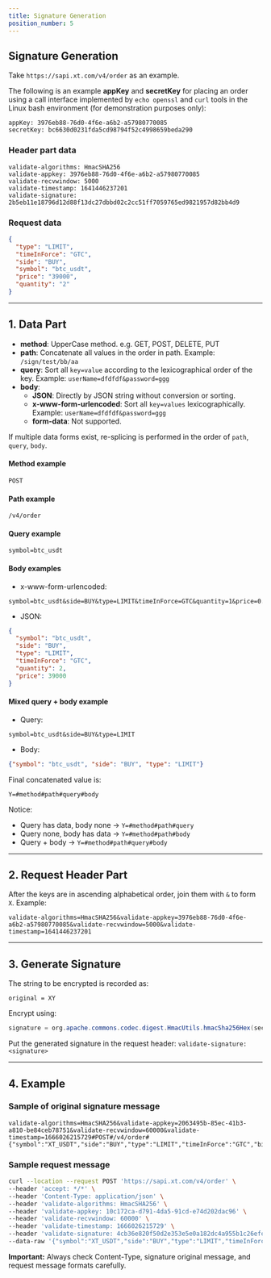 ```yaml
---
title: Signature Generation
position_number: 5
---
```


## Signature Generation

Take `https://sapi.xt.com/v4/order` as an example.

The following is an example **appKey** and **secretKey** for placing an order using a call interface implemented by `echo openssl` and `curl` tools in the Linux bash environment (for demonstration purposes only):

```
appKey: 3976eb88-76d0-4f6e-a6b2-a57980770085
secretKey: bc6630d0231fda5cd98794f52c4998659beda290
```

### Header part data

```
validate-algorithms: HmacSHA256
validate-appkey: 3976eb88-76d0-4f6e-a6b2-a57980770085
validate-recvwindow: 5000
validate-timestamp: 1641446237201
validate-signature: 2b5eb11e18796d12d88f13dc27dbbd02c2cc51ff7059765ed9821957d82bb4d9
```

### Request data

```json
{
  "type": "LIMIT",
  "timeInForce": "GTC",
  "side": "BUY",
  "symbol": "btc_usdt",
  "price": "39000",
  "quantity": "2"
}
```

---

## 1. Data Part

- **method**: UpperCase method. e.g. GET, POST, DELETE, PUT
- **path**: Concatenate all values in the order in path. Example: `/sign/test/bb/aa`
- **query**: Sort all `key=value` according to the lexicographical order of the key. Example: `userName=dfdfdf&password=ggg`
- **body**:
  - **JSON**: Directly by JSON string without conversion or sorting.
  - **x-www-form-urlencoded**: Sort all `key=values` lexicographically. Example: `userName=dfdfdf&password=ggg`
  - **form-data**: Not supported.

If multiple data forms exist, re-splicing is performed in the order of `path`, `query`, `body`.

#### Method example

```
POST
```

#### Path example

```
/v4/order
```

#### Query example

```
symbol=btc_usdt
```

#### Body examples

- x-www-form-urlencoded:

```
symbol=btc_usdt&side=BUY&type=LIMIT&timeInForce=GTC&quantity=1&price=0.1
```

- JSON:

```json
{
  "symbol": "btc_usdt",
  "side": "BUY",
  "type": "LIMIT",
  "timeInForce": "GTC",
  "quantity": 2,
  "price": 39000
}
```

#### Mixed query + body example

- Query:

```
symbol=btc_usdt&side=BUY&type=LIMIT
```

- Body:

```json
{"symbol": "btc_usdt", "side": "BUY", "type": "LIMIT"}
```

Final concatenated value is:

```
Y=#method#path#query#body
```

Notice:

- Query has data, body none → `Y=#method#path#query`
- Query none, body has data → `Y=#method#path#body`
- Query + body → `Y=#method#path#query#body`

---

## 2. Request Header Part

After the keys are in ascending alphabetical order, join them with `&` to form `X`. Example:

```
validate-algorithms=HmacSHA256&validate-appkey=3976eb88-76d0-4f6e-a6b2-a57980770085&validate-recvwindow=5000&validate-timestamp=1641446237201
```

---

## 3. Generate Signature

The string to be encrypted is recorded as:

```
original = XY
```

Encrypt using:

```java
signature = org.apache.commons.codec.digest.HmacUtils.hmacSha256Hex(secretkey, original);
```

Put the generated signature in the request header: `validate-signature: <signature>`

---

## 4. Example

### Sample of original signature message

```
validate-algorithms=HmacSHA256&validate-appkey=2063495b-85ec-41b3-a810-be84ceb78751&validate-recvwindow=60000&validate-timestamp=1666026215729#POST#/v4/order#{"symbol":"XT_USDT","side":"BUY","type":"LIMIT","timeInForce":"GTC","bizType":"SPOT","price":3,"quantity":2}
```

### Sample request message

```bash
curl --location --request POST 'https://sapi.xt.com/v4/order' \
--header 'accept: */*' \
--header 'Content-Type: application/json' \
--header 'validate-algorithms: HmacSHA256' \
--header 'validate-appkey: 10c172ca-d791-4da5-91cd-e74d202dac96' \
--header 'validate-recvwindow: 60000' \
--header 'validate-timestamp: 1666026215729' \
--header 'validate-signature: 4cb36e820f50d2e353e5e0a182dc4a955b1c26efcb4b513d81eec31dd36072ba' \
--data-raw '{"symbol":"XT_USDT","side":"BUY","type":"LIMIT","timeInForce":"GTC","bizType":"SPOT","price":3,"quantity":2}'
```

**Important:** Always check Content-Type, signature original message, and request message formats carefully.
